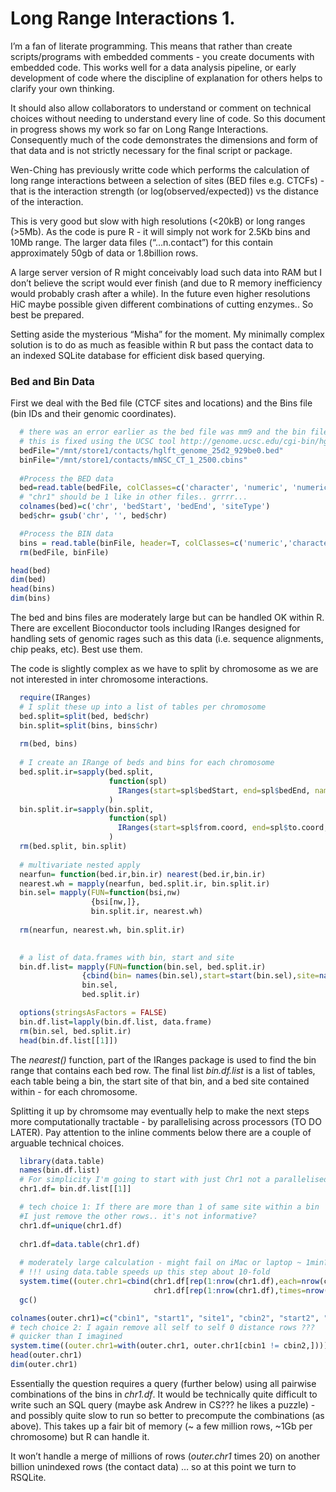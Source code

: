 Long Range Interactions 1.
========================================================
I'm a fan of literate programming. This means that rather than create scripts/programs with embedded comments - you create documents with embedded code. This works well for a data analysis pipeline, or early development of code where the discipline of explanation for others helps to clarify your own thinking.

It should also allow collaborators to understand or comment on technical choices without needing to understand every line of code. So this document in progress shows my work so far on Long Range Interactions. Consequently much of the code demonstrates the dimensions and form of that data and is not strictly necessary for the final script or package.

Wen-Ching has previously writte code which performs the calculation of long range interactions between a selection of sites (BED files e.g. CTCFs) - that is the interaction strength (or log(observed/expected)) vs the distance of the interaction.

This is very good but slow with high resolutions (<20kB) or long ranges (>5Mb). As the code is pure R - it will simply not work for 2.5Kb bins and 10Mb range. The larger data files ("...n.contact") for this contain approximately 50gb of data or 1.8billion rows. 

A large server version of R might conceivably load such data into RAM but I don't believe the script would ever finish (and due to R memory inefficiency would probably crash after a while). In the future even higher resolutions HiC maybe possible given different combinations of cutting enzymes.. So best be prepared.

Setting aside the mysterious "Misha" for the moment. My minimally complex solution is to do as much as feasible within R but pass the contact data to an indexed SQLite database for efficient disk based querying.

### Bed and Bin Data

First we deal with the Bed file (CTCF sites and locations) and the Bins file (bin IDs and their genomic coordinates).

```r
  
  # there was an error earlier as the bed file was mm9 and the bin files mm10 
  # this is fixed using the UCSC tool http://genome.ucsc.edu/cgi-bin/hgLiftOver
  bedFile="/mnt/store1/contacts/hglft_genome_25d2_929be0.bed"
  binFile="/mnt/store1/contacts/mNSC_CT_1_2500.cbins"
  
  #Process the BED data  
  bed=read.table(bedFile, colClasses=c('character', 'numeric', 'numeric'))
  # "chr1" should be 1 like in other files.. grrrr...
  colnames(bed)=c('chr', 'bedStart', 'bedEnd', 'siteType')  
  bed$chr= gsub('chr', '', bed$chr)

  #Process the BIN data
  bins = read.table(binFile, header=T, colClasses=c('numeric','character', rep('numeric',3)))
  rm(bedFile, binFile)

head(bed)
dim(bed)
head(bins)
dim(bins)

```
The bed and bins files are moderately large but can be handled OK within R. There are excellent Bioconductor tools including IRanges designed for handling sets of genomic rages such as this data (i.e. sequence alignments, chip peaks, etc). Best use them.

The code is slightly complex as we have to split by chromosome as we are not interested in inter chromosome interactions.

```r
  require(IRanges)
  # I split these up into a list of tables per chromosome
  bed.split=split(bed, bed$chr)
  bin.split=split(bins, bins$chr)
  
  rm(bed, bins)
  
  # I create an IRange of beds and bins for each chromosome
  bed.split.ir=sapply(bed.split, 
                      function(spl) 
                        IRanges(start=spl$bedStart, end=spl$bedEnd, names=spl$siteType)
                      )
  bin.split.ir=sapply(bin.split, 
                      function(spl) 
                        IRanges(start=spl$from.coord, end=spl$to.coord, names=spl$cbin)
                      )
  rm(bed.split, bin.split)
  
  # multivariate nested apply
  nearfun= function(bed.ir,bin.ir) nearest(bed.ir,bin.ir)
  nearest.wh = mapply(nearfun, bed.split.ir, bin.split.ir)
  bin.sel= mapply(FUN=function(bsi,nw)
                  {bsi[nw,]}, 
                  bin.split.ir, nearest.wh)
  
  rm(nearfun, nearest.wh, bin.split.ir)
  

  # a list of data.frames with bin, start and site 
  bin.df.list= mapply(FUN=function(bin.sel, bed.split.ir)
                {cbind(bin= names(bin.sel),start=start(bin.sel),site=names(bed.split.ir))}, 
                bin.sel, 
                bed.split.ir)

  options(stringsAsFactors = FALSE)
  bin.df.list=lapply(bin.df.list, data.frame)
  rm(bin.sel, bed.split.ir)
  head(bin.df.list[[1]])

```

The *nearest()* function, part of the IRanges package is used to find the bin range that contains each bed row. The final list *bin.df.list* is a list of tables, each table being a bin, the start site of that bin, and a bed site contained within - for each chromosome.

Splitting it up by chromsome may eventually help to make the next steps more computationally tractable - by parallelising across processors (TO DO LATER). Pay attention to the inline comments below there are a couple of arguable technical choices.


```r
  library(data.table)
  names(bin.df.list)
  # For simplicity I'm going to start with just Chr1 not a parallelised function
  chr1.df= bin.df.list[[1]]

  # tech choice 1: If there are more than 1 of same site within a bin 
  #I just remove the other rows.. it's not informative?
  chr1.df=unique(chr1.df)
  
  chr1.df=data.table(chr1.df)
  
  # moderately large calculation - might fail on iMac or laptop ~ 1min???
  # !!! using data.table speeds up this step about 10-fold
  system.time((outer.chr1=cbind(chr1.df[rep(1:nrow(chr1.df),each=nrow(chr1.df)),],
                                chr1.df[rep(1:nrow(chr1.df),times=nrow(chr1.df)),])))
  gc()

colnames(outer.chr1)=c("cbin1", "start1", "site1", "cbin2", "start2", "site2")
# tech choice 2: I again remove all self to self 0 distance rows ???
# quicker than I imagined
system.time((outer.chr1=with(outer.chr1, outer.chr1[cbin1 != cbin2,])))
head(outer.chr1)
dim(outer.chr1)

```
Essentially the question requires a query (further below) using all pairwise combinations of the bins in *chr1.df*. It would be technically quite difficult to write such an SQL query (maybe ask Andrew in CS??? he likes a puzzle) - and possibly quite slow to run so better to precompute the combinations (as above). This takes up a fair bit of memory (~ a few million rows, ~1Gb per chromosome) but R can handle it.

It won't handle a merge of millions of rows (*outer.chr1* times 20) on another billion unindexed rows (the contact data) ... so at this point we turn to RSQLite.